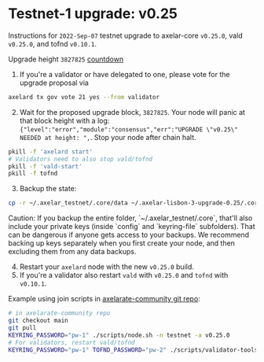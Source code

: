 # Testnet-1 upgrade: v0.25


Instructions for `2022-Sep-07` testnet upgrade to axelar-core `v0.25.0`, vald `v0.25.0`, and tofnd `v0.10.1`.

Upgrade height `3827825` [countdown](https://testnet.mintscan.io/axelar-testnet/blocks/3827825)

1. If you're a validator or have delegated to one, please vote for the upgrade proposal via

```bash
axelard tx gov vote 21 yes --from validator
```

2. Wait for the proposed upgrade block, `3827825`. Your node will panic at that block height with a log: `{"level":"error","module":"consensus","err":"UPGRADE \"v0.25\" NEEDED at height: ",`. Stop your node after chain halt.

```bash
pkill -f 'axelard start'
# Validators need to also stop vald/tofnd
pkill -f 'vald-start'
pkill -f tofnd
```

3. Backup the state:

```bash
cp -r ~/.axelar_testnet/.core/data ~/.axelar-lisbon-3-upgrade-0.25/.core/data
```

<Callout type="warning" emoji="⚠️">
  Caution: If you backup the entire folder, `~/.axelar_testnet/.core`, that'll also include your private keys (inside `config` and `keyring-file` subfolders). That can be dangerous if anyone gets access to your backups. We recommend backing up keys separately when you first create your node, and then excluding them from any data backups.
</Callout>

4. Restart your `axelard` node with the new `v0.25.0` build.
5. If you're a validator also restart `vald` with `v0.25.0` and `tofnd` with `v0.10.1`.

Example using join scripts in [axelarate-community git repo](https://github.com/axelarnetwork/axelarate-community):

```bash
# in axelarate-community repo
git checkout main
git pull
KEYRING_PASSWORD="pw-1" ./scripts/node.sh -n testnet -a v0.25.0
# For validators, restart vald/tofnd
KEYRING_PASSWORD="pw-1" TOFND_PASSWORD="pw-2" ./scripts/validator-tools-host.sh -n testnet -a v0.25.0 -q v0.10.1
```
